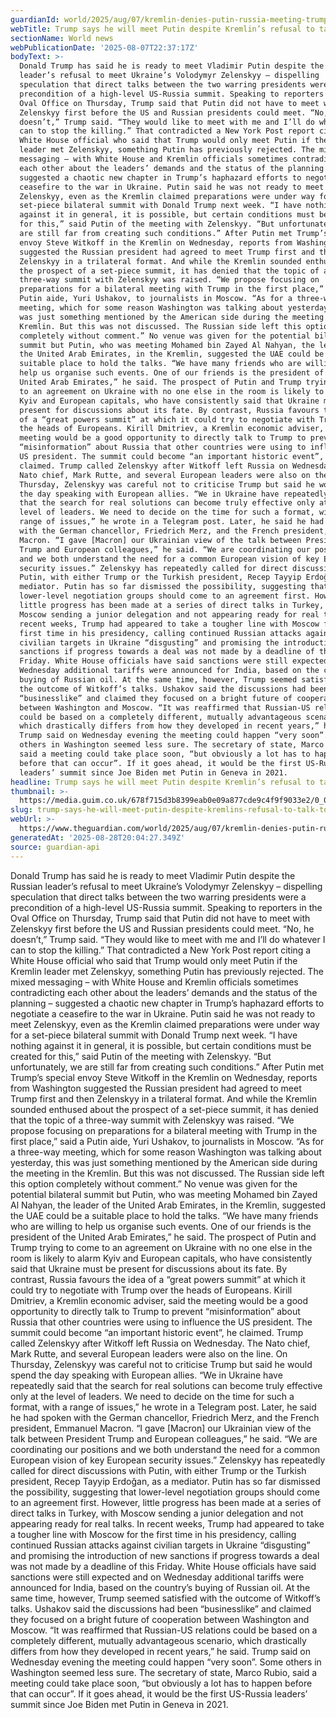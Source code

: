 ```yaml
---
guardianId: world/2025/aug/07/kremlin-denies-putin-russia-meeting-trump-zelenskyy-ukraine
webTitle: Trump says he will meet Putin despite Kremlin’s refusal to talk to Kyiv
sectionName: World news
webPublicationDate: '2025-08-07T22:37:17Z'
bodyText: >-
  Donald Trump has said he is ready to meet Vladimir Putin despite the Russian
  leader’s refusal to meet Ukraine’s Volodymyr Zelenskyy – dispelling
  speculation that direct talks between the two warring presidents were a
  precondition of a high-level US-Russia summit. Speaking to reporters in the
  Oval Office on Thursday, Trump said that Putin did not have to meet with
  Zelenskyy first before the US and Russian presidents could meet. “No, he
  doesn’t,” Trump said. “They would like to meet with me and I’ll do whatever I
  can to stop the killing.” That contradicted a New York Post report citing a
  White House official who said that Trump would only meet Putin if the Kremlin
  leader met Zelenskyy, something Putin has previously rejected. The mixed
  messaging – with White House and Kremlin officials sometimes contradicting
  each other about the leaders’ demands and the status of the planning –
  suggested a chaotic new chapter in Trump’s haphazard efforts to negotiate a
  ceasefire to the war in Ukraine. Putin said he was not ready to meet
  Zelenskyy, even as the Kremlin claimed preparations were under way for a
  set-piece bilateral summit with Donald Trump next week. “I have nothing
  against it in general, it is possible, but certain conditions must be created
  for this,” said Putin of the meeting with Zelenskyy. “But unfortunately, we
  are still far from creating such conditions.” After Putin met Trump’s special
  envoy Steve Witkoff in the Kremlin on Wednesday, reports from Washington
  suggested the Russian president had agreed to meet Trump first and then
  Zelenskyy in a trilateral format. And while the Kremlin sounded enthused about
  the prospect of a set-piece summit, it has denied that the topic of a
  three-way summit with Zelenskyy was raised. “We propose focusing on
  preparations for a bilateral meeting with Trump in the first place,” said a
  Putin aide, Yuri Ushakov, to journalists in Moscow. “As for a three-way
  meeting, which for some reason Washington was talking about yesterday, this
  was just something mentioned by the American side during the meeting in the
  Kremlin. But this was not discussed. The Russian side left this option
  completely without comment.” No venue was given for the potential bilateral
  summit but Putin, who was meeting Mohamed bin Zayed Al Nahyan, the leader of
  the United Arab Emirates, in the Kremlin, suggested the UAE could be a
  suitable place to hold the talks. “We have many friends who are willing to
  help us organise such events. One of our friends is the president of the
  United Arab Emirates,” he said. The prospect of Putin and Trump trying to come
  to an agreement on Ukraine with no one else in the room is likely to alarm
  Kyiv and European capitals, who have consistently said that Ukraine must be
  present for discussions about its fate. By contrast, Russia favours the idea
  of a “great powers summit” at which it could try to negotiate with Trump over
  the heads of Europeans. Kirill Dmitriev, a Kremlin economic adviser, said the
  meeting would be a good opportunity to directly talk to Trump to prevent
  “misinformation” about Russia that other countries were using to influence the
  US president. The summit could become “an important historic event”, he
  claimed. Trump called Zelenskyy after Witkoff left Russia on Wednesday. The
  Nato chief, Mark Rutte, and several European leaders were also on the line. On
  Thursday, Zelenskyy was careful not to criticise Trump but said he would spend
  the day speaking with European allies. “We in Ukraine have repeatedly said
  that the search for real solutions can become truly effective only at the
  level of leaders. We need to decide on the time for such a format, with a
  range of issues,” he wrote in a Telegram post. Later, he said he had spoken
  with the German chancellor, Friedrich Merz, and the French president, Emmanuel
  Macron. “I gave [Macron] our Ukrainian view of the talk between President
  Trump and European colleagues,” he said. “We are coordinating our positions
  and we both understand the need for a common European vision of key European
  security issues.” Zelenskyy has repeatedly called for direct discussions with
  Putin, with either Trump or the Turkish president, Recep Tayyip Erdoğan, as a
  mediator. Putin has so far dismissed the possibility, suggesting that
  lower-level negotiation groups should come to an agreement first. However,
  little progress has been made at a series of direct talks in Turkey, with
  Moscow sending a junior delegation and not appearing ready for real talks. In
  recent weeks, Trump had appeared to take a tougher line with Moscow for the
  first time in his presidency, calling continued Russian attacks against
  civilian targets in Ukraine “disgusting” and promising the introduction of new
  sanctions if progress towards a deal was not made by a deadline of this
  Friday. White House officials have said sanctions were still expected and on
  Wednesday additional tariffs were announced for India, based on the country’s
  buying of Russian oil. At the same time, however, Trump seemed satisfied with
  the outcome of Witkoff’s talks. Ushakov said the discussions had been
  “businesslike” and claimed they focused on a bright future of cooperation
  between Washington and Moscow. “It was reaffirmed that Russian-US relations
  could be based on a completely different, mutually advantageous scenario,
  which drastically differs from how they developed in recent years,” he said.
  Trump said on Wednesday evening the meeting could happen “very soon”. Some
  others in Washington seemed less sure. The secretary of state, Marco Rubio,
  said a meeting could take place soon, “but obviously a lot has to happen
  before that can occur”. If it goes ahead, it would be the first US-Russia
  leaders’ summit since Joe Biden met Putin in Geneva in 2021.
headline: Trump says he will meet Putin despite Kremlin’s refusal to talk to Kyiv
thumbnail: >-
  https://media.guim.co.uk/678f715d3b8399eab0e09a877cde9c4f9f9033e2/0_0_5000_4000/500.png
slug: trump-says-he-will-meet-putin-despite-kremlins-refusal-to-talk-to-kyiv
webUrl: >-
  https://www.theguardian.com/world/2025/aug/07/kremlin-denies-putin-russia-meeting-trump-zelenskyy-ukraine
generatedAt: '2025-08-28T20:04:27.349Z'
source: guardian-api
---
```

Donald Trump has said he is ready to meet Vladimir Putin despite the Russian leader’s refusal to meet Ukraine’s Volodymyr Zelenskyy – dispelling speculation that direct talks between the two warring presidents were a precondition of a high-level US-Russia summit. Speaking to reporters in the Oval Office on Thursday, Trump said that Putin did not have to meet with Zelenskyy first before the US and Russian presidents could meet. “No, he doesn’t,” Trump said. “They would like to meet with me and I’ll do whatever I can to stop the killing.” That contradicted a New York Post report citing a White House official who said that Trump would only meet Putin if the Kremlin leader met Zelenskyy, something Putin has previously rejected. The mixed messaging – with White House and Kremlin officials sometimes contradicting each other about the leaders’ demands and the status of the planning – suggested a chaotic new chapter in Trump’s haphazard efforts to negotiate a ceasefire to the war in Ukraine. Putin said he was not ready to meet Zelenskyy, even as the Kremlin claimed preparations were under way for a set-piece bilateral summit with Donald Trump next week. “I have nothing against it in general, it is possible, but certain conditions must be created for this,” said Putin of the meeting with Zelenskyy. “But unfortunately, we are still far from creating such conditions.” After Putin met Trump’s special envoy Steve Witkoff in the Kremlin on Wednesday, reports from Washington suggested the Russian president had agreed to meet Trump first and then Zelenskyy in a trilateral format. And while the Kremlin sounded enthused about the prospect of a set-piece summit, it has denied that the topic of a three-way summit with Zelenskyy was raised. “We propose focusing on preparations for a bilateral meeting with Trump in the first place,” said a Putin aide, Yuri Ushakov, to journalists in Moscow. “As for a three-way meeting, which for some reason Washington was talking about yesterday, this was just something mentioned by the American side during the meeting in the Kremlin. But this was not discussed. The Russian side left this option completely without comment.” No venue was given for the potential bilateral summit but Putin, who was meeting Mohamed bin Zayed Al Nahyan, the leader of the United Arab Emirates, in the Kremlin, suggested the UAE could be a suitable place to hold the talks. “We have many friends who are willing to help us organise such events. One of our friends is the president of the United Arab Emirates,” he said. The prospect of Putin and Trump trying to come to an agreement on Ukraine with no one else in the room is likely to alarm Kyiv and European capitals, who have consistently said that Ukraine must be present for discussions about its fate. By contrast, Russia favours the idea of a “great powers summit” at which it could try to negotiate with Trump over the heads of Europeans. Kirill Dmitriev, a Kremlin economic adviser, said the meeting would be a good opportunity to directly talk to Trump to prevent “misinformation” about Russia that other countries were using to influence the US president. The summit could become “an important historic event”, he claimed. Trump called Zelenskyy after Witkoff left Russia on Wednesday. The Nato chief, Mark Rutte, and several European leaders were also on the line. On Thursday, Zelenskyy was careful not to criticise Trump but said he would spend the day speaking with European allies. “We in Ukraine have repeatedly said that the search for real solutions can become truly effective only at the level of leaders. We need to decide on the time for such a format, with a range of issues,” he wrote in a Telegram post. Later, he said he had spoken with the German chancellor, Friedrich Merz, and the French president, Emmanuel Macron. “I gave [Macron] our Ukrainian view of the talk between President Trump and European colleagues,” he said. “We are coordinating our positions and we both understand the need for a common European vision of key European security issues.” Zelenskyy has repeatedly called for direct discussions with Putin, with either Trump or the Turkish president, Recep Tayyip Erdoğan, as a mediator. Putin has so far dismissed the possibility, suggesting that lower-level negotiation groups should come to an agreement first. However, little progress has been made at a series of direct talks in Turkey, with Moscow sending a junior delegation and not appearing ready for real talks. In recent weeks, Trump had appeared to take a tougher line with Moscow for the first time in his presidency, calling continued Russian attacks against civilian targets in Ukraine “disgusting” and promising the introduction of new sanctions if progress towards a deal was not made by a deadline of this Friday. White House officials have said sanctions were still expected and on Wednesday additional tariffs were announced for India, based on the country’s buying of Russian oil. At the same time, however, Trump seemed satisfied with the outcome of Witkoff’s talks. Ushakov said the discussions had been “businesslike” and claimed they focused on a bright future of cooperation between Washington and Moscow. “It was reaffirmed that Russian-US relations could be based on a completely different, mutually advantageous scenario, which drastically differs from how they developed in recent years,” he said. Trump said on Wednesday evening the meeting could happen “very soon”. Some others in Washington seemed less sure. The secretary of state, Marco Rubio, said a meeting could take place soon, “but obviously a lot has to happen before that can occur”. If it goes ahead, it would be the first US-Russia leaders’ summit since Joe Biden met Putin in Geneva in 2021.
